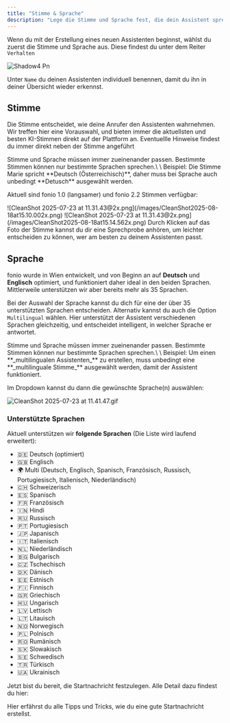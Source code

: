 ```yaml
---
title: "Stimme & Sprache"
description: "Lege die Stimme und Sprache fest, die dein Assistent sprechen soll."
---
```


Wenn du mit der Erstellung eines neuen Assistenten beginnst, wählst du zuerst die Stimme und Sprache aus. Diese findest du unter dem Reiter `Verhalten`

![Shadow4 Pn](/images/shadow4.png)

Unter `Name` du deinen Assistenten individuell benennen, damit du ihn in deiner Übersicht wieder erkennst.

## Stimme

Die Stimme entscheidet, wie deine Anrufer den Assistenten wahrnehmen. Wir treffen hier eine Vorauswahl, und bieten immer die aktuellsten und besten KI-Stimmen direkt auf der Plattform an. Eventuellle Hinweise findest du immer direkt neben der Stimme angeführt

<Note>
  Stimme und Sprache müssen immer zueinenander passen. Bestimmte Stimmen können nur bestimmte Sprachen sprechen.\
  \
  Beispiel: Die Stimme Marie spricht **Deutsch (Österreichisch)**, daher muss bei Sprache auch unbedingt **Detusch** ausgewählt werden.
</Note>

Aktuell sind fonio 1.0 (langsamer) und fonio 2.2 Stimmen verfügbar:

<Tabs>
  <Tab title="fonio 2.2">
    ![CleanShot 2025-07-23 at 11.31.43@2x.png](/images/CleanShot2025-08-18at15.10.002x.png)
  </Tab>
  <Tab title="fonio 1.0">
    ![CleanShot 2025-07-23 at 11.31.43@2x.png](/images/CleanShot2025-08-18at15.14.562x.png)
  </Tab>
</Tabs>

<Info>
  Durch Klicken auf das Foto der Stimme kannst du dir eine Sprechprobe anhören, um leichter entscheiden zu können, wer am besten zu deinem Assistenten passt.
</Info>

## Sprache

fonio wurde in Wien entwickelt, und von Beginn an auf **Deutsch** und **Englisch** optimiert, und funktioniert daher ideal in den beiden Sprachen. Mittlerweile unterstützen wir aber bereits mehr als 35 Sprachen.

Bei der Auswahl der Sprache kannst du dich für eine der über 35 unterstützten Sprachen entscheiden. Alternativ kannst du auch die Option `Multilingual` wählen. Hier unterstützt der Assistent verschiedenen Sprachen gleichzeitig, und entscheidet intelligent, in welcher Sprache er antwortet.

<Note>
  Stimme und Sprache müssen immer zueinenander passen. Bestimmte Stimmen können nur bestimmte Sprachen sprechen.\
  \
  Beispiel: Um einen **_multilingualen Assistenten_** zu erstellen, muss unbedingt eine **_multilinguale Stimme_** ausgewählt werden, damit der Assistent funktioniert.
</Note>

Im Dropdown kannst du dann die gewünschte Sprache(n) auswählen:

![CleanShot 2025-07-23 at 11.41.47.gif](/images/CleanShot2025-07-23at11.41.47.gif)

### Unterstützte Sprachen

Aktuell unterstützen wir **folgende Sprachen** (Die Liste wird laufend erweitert):

- 🇩🇪 Deutsch (optimiert)
- 🇬🇧 Englisch
- 🌍 Multi (Deutsch, Englisch, Spanisch, Französisch, Russisch, Portugiesisch, Italienisch, Niederländisch)
- 🇨🇭 Schweizerisch
- 🇪🇸 Spanisch
- 🇫🇷 Französisch
- 🇮🇳 Hindi
- 🇷🇺 Russisch
- 🇵🇹 Portugiesisch
- 🇯🇵 Japanisch
- 🇮🇹 Italienisch
- 🇳🇱 Niederländisch
- 🇧🇬 Bulgarisch
- 🇨🇿 Tschechisch
- 🇩🇰 Dänisch
- 🇪🇪 Estnisch
- 🇫🇮 Finnisch
- 🇬🇷 Griechisch
- 🇭🇺 Ungarisch
- 🇱🇻 Lettisch
- 🇱🇹 Litauisch
- 🇳🇴 Norwegisch
- 🇵🇱 Polnisch
- 🇷🇴 Rumänisch
- 🇸🇰 Slowakisch
- 🇸🇪 Schwedisch
- 🇹🇷 Türkisch
- 🇺🇦 Ukrainisch

Jetzt bist du bereit, die Startnachricht festzulegen. Alle Detail dazu findest du hier:

<Card title="Startnachricht festlegen" icon="message" href="/Verhalten/Startnachricht">
  Hier erfährst du alle Tipps und Tricks, wie du eine gute Startnachricht erstellst.
</Card>